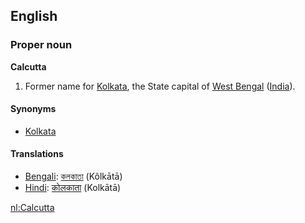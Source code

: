 ==English==
===Proper noun===
'''Calcutta'''

#Former name for [[Kolkata]], the State capital of [[West Bengal]] ([[India]]).

====Synonyms====
*[[Kolkata]]

====Translations====
*[[Bengali]]: [[কলকাতা]] (Kôlkātā)
*[[Hindi]]: [[कोलकाता]] (Kolkātā)

[[nl:Calcutta]]